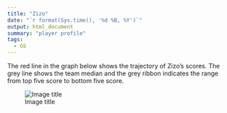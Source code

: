 ```yaml
---
title: "Zizo"
date: "`r format(Sys.time(), '%d %B, %Y')`"
output: html_document
summary: "player profile"
tags:
  - GS
---
```


The red line in the graph below shows the trajectory of Zizo's scores. The grey line shows the team median and the grey ribbon indicates the range from top five score to bottom five score.

![Image title](Zizo.jpg)
